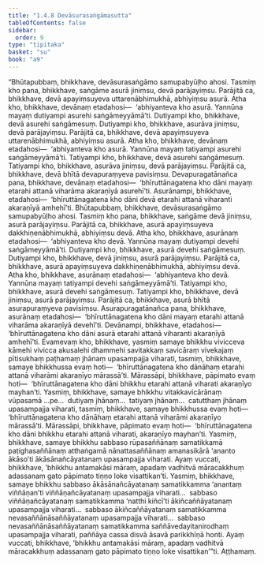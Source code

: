 ```yaml
---
title: "1.4.8 Devāsurasaṅgāmasutta"
tableOfContents: false
sidebar:
  order: 9
type: "tipitaka"
basket: "su"
book: "a9"
---
```



<DynamicBreadcrumb />

<Division number="39" book="a9">

<Paragraph number="321" book="a9">
“Bhūtapubbaṃ, bhikkhave, devāsurasaṅgāmo samupabyūḷho ahosi. Tasmiṃ kho pana, bhikkhave, saṅgāme asurā jiniṃsu, devā parājayiṃsu. Parājitā ca, bhikkhave, devā apayiṃsuyeva uttarenābhimukhā, abhiyiṃsu asurā. Atha kho, bhikkhave, devānaṃ etadahosi—  ‘abhiyanteva kho asurā. Yannūna mayaṃ dutiyampi asurehi saṅgāmeyyāmā’ti. Dutiyampi kho, bhikkhave, devā asurehi saṅgāmesuṃ. Dutiyampi kho, bhikkhave, asurāva jiniṃsu, devā parājayiṃsu. Parājitā ca, bhikkhave, devā apayiṃsuyeva uttarenābhimukhā, abhiyiṃsu asurā.
</Paragraph>

<Paragraph number="322" book="a9">
Atha kho, bhikkhave, devānaṃ etadahosi—  ‘abhiyanteva kho asurā. Yannūna mayaṃ tatiyampi asurehi saṅgāmeyyāmā’ti. Tatiyampi kho, bhikkhave, devā asurehi saṅgāmesuṃ. Tatiyampi kho, bhikkhave, asurāva jiniṃsu, devā parājayiṃsu. Parājitā ca, bhikkhave, devā bhītā devapuraṃyeva pavisiṃsu. Devapuragatānañca pana, bhikkhave, devānaṃ etadahosi—  ‘bhīruttānagatena kho dāni mayaṃ etarahi attanā viharāma akaraṇīyā asurehī’ti. Asurānampi, bhikkhave, etadahosi—  ‘bhīruttānagatena kho dāni devā etarahi attanā viharanti akaraṇīyā amhehī’ti.
</Paragraph>

<Paragraph number="323" book="a9">
Bhūtapubbaṃ, bhikkhave, devāsurasaṅgāmo samupabyūḷho ahosi. Tasmiṃ kho pana, bhikkhave, saṅgāme devā jiniṃsu, asurā parājayiṃsu. Parājitā ca, bhikkhave, asurā apayiṃsuyeva dakkhiṇenābhimukhā, abhiyiṃsu devā. Atha kho, bhikkhave, asurānaṃ etadahosi—  ‘abhiyanteva kho devā. Yannūna mayaṃ dutiyampi devehi saṅgāmeyyāmā’ti. Dutiyampi kho, bhikkhave, asurā devehi saṅgāmesuṃ. Dutiyampi kho, bhikkhave, devā jiniṃsu, asurā parājayiṃsu. Parājitā ca, bhikkhave, asurā apayiṃsuyeva dakkhiṇenābhimukhā, abhiyiṃsu devā.
</Paragraph>

<Paragraph number="324" book="a9">
Atha kho, bhikkhave, asurānaṃ etadahosi—  ‘abhiyanteva kho devā. Yannūna mayaṃ tatiyampi devehi saṅgāmeyyāmā’ti. Tatiyampi kho, bhikkhave, asurā devehi saṅgāmesuṃ. Tatiyampi kho, bhikkhave, devā jiniṃsu, asurā parājayiṃsu. Parājitā ca, bhikkhave, asurā bhītā asurapuraṃyeva pavisiṃsu. Asurapuragatānañca pana, bhikkhave, asurānaṃ etadahosi—  ‘bhīruttānagatena kho dāni mayaṃ etarahi attanā viharāma akaraṇīyā devehī’ti. Devānampi, bhikkhave, etadahosi—  ‘bhīruttānagatena kho dāni asurā etarahi attanā viharanti akaraṇīyā amhehī’ti.
</Paragraph>

<Paragraph number="325" book="a9">
Evamevaṃ kho, bhikkhave, yasmiṃ samaye bhikkhu vivicceva kāmehi vivicca akusalehi dhammehi savitakkaṃ savicāraṃ vivekajaṃ pītisukhaṃ paṭhamaṃ jhānaṃ upasampajja viharati, tasmiṃ, bhikkhave, samaye bhikkhussa evaṃ hoti—  ‘bhīruttānagatena kho dānāhaṃ etarahi attanā viharāmi akaraṇīyo mārassā’ti. Mārassāpi, bhikkhave, pāpimato evaṃ hoti—  ‘bhīruttānagatena kho dāni bhikkhu etarahi attanā viharati akaraṇīyo mayhan’ti.
</Paragraph>

<Paragraph number="326" book="a9">
Yasmiṃ, bhikkhave, samaye bhikkhu vitakkavicārānaṃ vūpasamā …pe…  dutiyaṃ jhānaṃ…  tatiyaṃ jhānaṃ…  catutthaṃ jhānaṃ upasampajja viharati, tasmiṃ, bhikkhave, samaye bhikkhussa evaṃ hoti—  ‘bhīruttānagatena kho dānāhaṃ etarahi attanā viharāmi akaraṇīyo mārassā’ti. Mārassāpi, bhikkhave, pāpimato evaṃ hoti—  ‘bhīruttānagatena kho dāni bhikkhu etarahi attanā viharati, akaraṇīyo mayhan’ti.
</Paragraph>

<Paragraph number="327" book="a9">
Yasmiṃ, bhikkhave, samaye bhikkhu sabbaso rūpasaññānaṃ samatikkamā paṭighasaññānaṃ atthaṅgamā nānattasaññānaṃ amanasikārā ‘ananto ākāso’ti ākāsānañcāyatanaṃ upasampajja viharati. Ayaṃ vuccati, bhikkhave, ‘bhikkhu antamakāsi māraṃ, apadaṃ vadhitvā māracakkhuṃ adassanaṃ gato pāpimato tiṇṇo loke visattikan’ti.
</Paragraph>

<Paragraph number="328" book="a9">
Yasmiṃ, bhikkhave, samaye bhikkhu sabbaso ākāsānañcāyatanaṃ samatikkamma ‘anantaṃ viññāṇan’ti viññāṇañcāyatanaṃ upasampajja viharati…  sabbaso viññāṇañcāyatanaṃ samatikkamma ‘natthi kiñcī’ti ākiñcaññāyatanaṃ upasampajja viharati…  sabbaso ākiñcaññāyatanaṃ samatikkamma nevasaññānāsaññāyatanaṃ upasampajja viharati…  sabbaso nevasaññānāsaññāyatanaṃ samatikkamma saññāvedayitanirodhaṃ upasampajja viharati, paññāya cassa disvā āsavā parikkhīṇā honti. Ayaṃ vuccati, bhikkhave, ‘bhikkhu antamakāsi māraṃ, apadaṃ vadhitvā māracakkhuṃ adassanaṃ gato pāpimato tiṇṇo loke visattikan’”ti.

</Paragraph>
</Division>

<Paragraph number="329" type="center" book="a9">
Aṭṭhamaṃ.
</Paragraph>